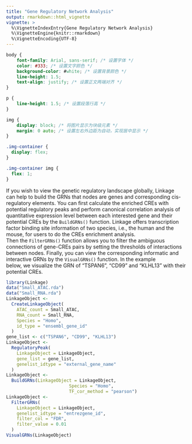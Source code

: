 ```yaml
---
title: "Gene Regulatory Network Analysis"
output: rmarkdown::html_vignette
vignette: >
  %\VignetteIndexEntry{Gene Regulatory Network Analysis}
  %\VignetteEngine{knitr::rmarkdown}
  %\VignetteEncoding{UTF-8}
---
```


```css
body {
    font-family: Arial, sans-serif; /* 设置字体 */
    color: #333; /* 设置文字颜色 */
    background-color: #white; /* 设置背景颜色 */
    line-height: 1.5;
    text-align: justify; /* 设置正文两端对齐 */
}

p {
    line-height: 1.5; /* 设置段落行高 */
}

img {
    display: block; /* 将图片显示为块级元素 */
    margin: 0 auto; /* 设置左右外边距为自动，实现居中显示 */
}

.img-container {
  display: flex;
}

.img-container img {
  flex: 1;
}

```

If you wish to view the genetic regulatory landscape globally, Linkage can help to build the GRNs that nodes are genes and corresponding cis-regulatory elements. You can first calculate the enriched CREs with potential regulatory peaks and perform canonical correlation analysis of quantitative expression level between each interested gene and their potential CREs by the `BuildGRNs()` function. Linkage offers transcription factor binding site information of two species, i.e., the human and the mouse, for users to do the CREs enrichment analysis. Then the `FilterGRNs()` function allows you to filter the ambiguous connections of gene-CREs pairs by setting the thresholds of interactions between nodes. Finally, you can view the corresponding informatic and interactive GRNs by the `VisualGRNs()` function. In the example below, we visualize the GRN of "TSPAN6", "CD99" and "KLHL13" with their potential CREs.

```r
library(Linkage)
data("Small_ATAC.rda")
data("Small_RNA.rda")
LinkageObject <-
  CreateLinkageObject(
    ATAC_count = Small_ATAC,
    RNA_count = Small_RNA,
    Species = "Homo",
    id_type = "ensembl_gene_id"
  )
gene_list <- c("TSPAN6", "CD99", "KLHL13")
LinkageObject <-
  RegulatoryPeak(
    LinkageObject = LinkageObject,
    gene_list = gene_list,
    genelist_idtype = "external_gene_name"
  )
LinkageObject <-
  BuildGRNs(LinkageObject = LinkageObject,
                        Species = "Homo",
                        TF_cor_method = "pearson")
LinkageObject <-
  FilterGRNs(
    LinkageObject = LinkageObject,
    genelist_idtype = "entrezgene_id",
    filter_col = "FDR",
    filter_value = 0.01
  )
VisualGRNs(LinkageObject)
```

